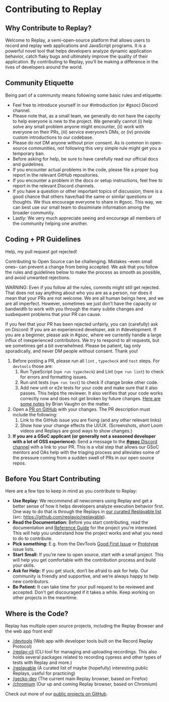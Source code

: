 
# Contributing to Replay

## Why Contribute to Replay?

Welcome to Replay, a semi-open-source platform that allows users to record and replay web applications and JavaScript programs. It is a powerful novel tool that helps developers analyze dynamic application behavior, catch flaky bugs and ultimately improve the quality of their application. By contributing to Replay, you’ll be making a difference in the lives of developers around the world.

## Community Etiquette

Being part of a community means following some basic rules and etiquette:

- Feel free to introduce yourself in our #introduction (or #gsoc) Discord channel.
- Please note that, as a small team, we generally do not have the capcity to help everyone is new to the project. We generally cannot (i) help solve any small problem anyone might encounter, (ii) work with everyone on their PRs, (iii) service everyone’s DMs, or (iv) provide custom introductions to our codebase.
- Please do *not* DM anyone without prior consent. As is common in open-source communities, not following this very simple rule might get you a temporary ban.
- Before asking for help, be sure to have carefully read our official docs and guidelines.
- If you encounter actual problems in the code, please file a proper bug report  in the relevant GitHub repositories.
- If you encounter a problem in the docs or setup instructions, feel free to report in the relevant Discord channels.
- If you have a question or other important topics of discussion, there is a good chance that others have/had the same or similar questions or thoughts. We thus encourage everyone to share in #gsoc. This way, we can best use our small team to dissiminate information among the broader community.
- Lastly: We very much appreciate seeing and encourage all members of the community helping one another.

## Coding + PR Guidelines

<Callout type="info" emoji="😲">
Help, my pull request got rejected!

Contributing to Open Source can be challenging. Mistakes –even small ones– can prevent a change from being accepted. We ask that you follow the rules and guidelines below to make the process as smooth as possible, and avoid unwanted rejections.

WARNING: Even if you follow all the rules, commits might still get rejected. That does not say anything about who you are as a person, nor does it mean that your PRs are not welcome. We are all human beings here, and we are all imperfect. However, sometimes we just don’t have the capacity or bandwidth to work with you through the many subtle changes and susbequent problems that your PR can cause.

If you feel that your PR has been rejected unfairly, you can (carefully) ask on Discord: If you are an experienced developer, ask in #development. If you are a beginner, please ask in #gsoc, where we currently handle a large influx of inexperienced contributors. We try to respond to all requests, but we sometimes get a bit overwhelmed. Please be patient, tag only sporadically, and never DM people without consent. Thank you!

</Callout>

1. Before posting a PR, please run all `lint` , `typecheck` and `test` steps. For `devtools` those are:
    1. Run TypeScript (`npm run typecheck`) and Lint (`npm run lint`) to check for errors and formatting issues.
    2. Run unit tests (`npm run test`) to check if change broke other code.
    3. Add new unit or e2e tests for your code and make sure that it also passes. This helps the reviewer. It also verifies that your code works correctly now and does not get broken by future changes. [Here are some notes](https://github.com/replayio/devtools/pull/8869#discussion_r1124389634) by Brian Vaughn on the matter.
2. Open a [PR on GitHub](https://github.com/replayio/devtools/pulls) with your changes. The PR description must include the following:
    1. Link to the GitHub issue you are fixing (and any other relevant links)
    2. Show how your change effects the UI/UX. (Screenshots, *short* Loom videos and Replays are good ways to show changes.)
3. **If you are a GSoC applicant (or generally not a seasoned developer with a lot of OSS experience):** Send a message to the [**#gsoc** Discord channel](https://discord.com/channels/779097926135054346/1077992246785355838) with a link to your PR. This is a vital step that allows our GSoC mentors and OAs help with the triaging process and alleviates some of the pressure coming from a sudden swell of PRs in our open source repos.

## Before You Start Contributing

Here are a few tips to keep in mind as you contribute to Replay:

- **Use Replay:** We recommend all newcomers using Replay and get a better sense of how it helps developers analyze execution behavior first. One way to do that is through the Replays in [our curated Replayable list](https://gotbugs.vercel.app/) (src: https://github.com/replayio/replayable).
- **Read the Documentation:** Before you start contributing, read the documentation and [Reference Guide](/reference-guide) for the project you’re interested. This will help you understand how the project works and what you need to do to contribute.
- **Pick something:** E.g. from the DevTools [Good First Issue](https://github.com/replayio/devtools/issues?q=is%3Aissue+is%3Aopen+label%3A%22good+first+issue%22) or [Prototype](https://github.com/replayio/devtools/issues?q=is%3Aissue+is%3Aopen+label%3Aprototype) issue lists.
- **Start Small:** If you’re new to open source, start with a small project. This will help you get comfortable with the contribution process and build your skills.
- **Ask for Help:** If you get stuck, don’t be afraid to ask for help. Our community is friendly and supportive, and we’re always happy to help new contributors.
- **Be Patient:** It can take time for your pull request to be reviewed and accepted. Don’t get discouraged if it takes a while. Keep working on other projects in the meantime.

## Where is the Code?

Replay has multiple open source projects, including the Replay Browser and the web app front end! 

- [/devtools](https://github.com/replayio/devtools) (Web app with developer tools built on the Record Replay Protocol)
- [/replay-cli](https://github.com/replayio/replay-cli) (CLI tool for managing and uploading recordings. This also holds several packages related to recording cypress and other types of tests with Replay and more.)
- [/replayable](https://github.com/replayio/replayable) (A curated list of maybe (hopefully) interesting public Replays, useful for practicing)
- [/gecko-dev](https://github.com/replayio/gecko-dev) (The current main Replay browser, based on Firefox)
- [/chromium](https://github.com/replayio/chromium) (Our up and coming Replay browser, based on Chromium)

Check out more of our [public projects on GitHub](https://github.com/orgs/replayio/repositories?language=&q=&sort=&type=public).